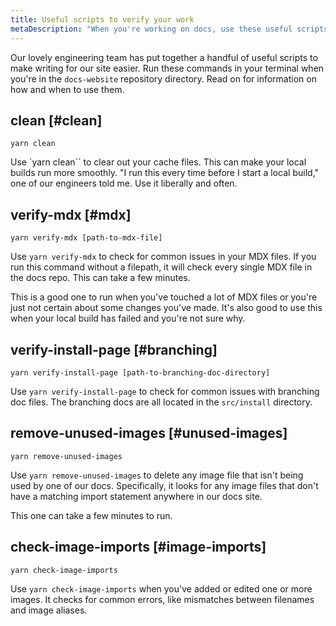 ```yaml
---
title: Useful scripts to verify your work
metaDescription: "When you're working on docs, use these useful scripts to help you make sure that you've done it right."
---
```


Our lovely engineering team has put together a handful of useful scripts to make writing for our site easier. Run these commands in your terminal when you're in the `docs-website` repository directory. Read on for information on how and when to use them. 

## clean [#clean]

`yarn clean`

Use `yarn clean`` to clear out your cache files. This can make your local builds run more smoothly. "I run this every time before I start a local build," one of our engineers told me. Use it liberally and often.

## verify-mdx [#mdx]

`yarn verify-mdx [path-to-mdx-file]`

Use `yarn verify-mdx` to check for common issues in your MDX files. If you run this command without a filepath, it will check every single MDX file in the docs repo. This can take a few minutes. 

This is a good one to run when you've touched a lot of MDX files or you're just not certain about some changes you've made. It's also good to use this when your local build has failed and you're not sure why.

## verify-install-page [#branching]

`yarn verify-install-page [path-to-branching-doc-directory]`

Use `yarn verify-install-page` to check for common issues with branching doc files. The branching docs are all located in the `src/install` directory.

## remove-unused-images [#unused-images]

`yarn remove-unused-images`

Use `yarn remove-unused-images` to delete any image file that isn't being used by one of our docs. Specifically, it looks for any image files that don't have a matching import statement anywhere in our docs site. 

This one can take a few minutes to run.


## check-image-imports [#image-imports]

`yarn check-image-imports`

Use `yarn check-image-imports` when you've added or edited one or more images. It checks for common errors, like mismatches between filenames and image aliases.